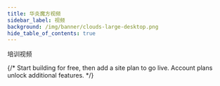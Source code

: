 ```yaml
---
title: 华炎魔方视频
sidebar_label: 视频
background: /img/banner/clouds-large-desktop.png
hide_table_of_contents: true
---
```




<div className="bg-gray-50">
  <div className="max-w-7xl mx-auto py-12 px-4 sm:py-16 sm:px-6 lg:px-8">
    <div className="text-center">
      <p className="mt-1 text-4xl font-extrabold text-gray-900 sm:text-5xl sm:tracking-tight lg:text-6xl">
        培训视频
      </p>
      <p className="max-w-xl mt-5 mx-auto text-xl text-gray-500">
        {/* Start building for free, then add a site plan to go live. Account plans unlock additional features. */}
      </p>
    </div>
    <div class="mt-10 max-w-md grid gap-8 sm:max-w-lg sm:grid-cols-2 lg:grid-cols-3 sm:max-w-7xl">
      <Card image="https://www-steedos-com.oss-accelerate.aliyuncs.com/videos/creator/steedos-guide.jpg"
        category="华炎魔方概览"
        title="华炎魔方助力企业数字化转型"
        href="/videos/steedos-digital-transformation/"/>
      <Card image="https://www-steedos-com.oss-accelerate.aliyuncs.com/videos/steedos/steedos-open-source.jpg"
        category="华炎魔方概览"
        title="描述式编程"
        href="/videos/click-programme/"/>
      <Card image="https://www-steedos-com.oss-accelerate.aliyuncs.com/videos/creator/steedos-platform-features.jpg"
        category="华炎魔方概览"
        title="华炎魔方十大引擎"
        href="/videos/steedos-platform-features/"/>
      <Card image="http://vod.steedos.com/image/cover/D97E503BEA3441D7BD807AF1AC9A95B5-6-2.png"
        category="低代码培训课程"
        title="如何创建自定义应用程序？"
        href="/videos/lesson-object/"/>
      <Card image="http://vod.steedos.com/image/cover/608CD349AB534EA496E649EFFB3423A1-6-2.png"
        category="低代码培训课程"
        title="如何为自定义对象创建子表？"
        href="/videos/lesson-object-relationship/"/>
      <Card image="https://vod.steedos.com/image/cover/5ED534383E544E8E908BAF76FA7E0828-6-2.png"
        category="低代码培训课程"
        title="如何使用公式计算字段值？"
        href="/videos/formula-calculates/"/>
      <Card image="https://vod.steedos.com/image/cover/5B3BC50E0C98464F8496DF2216C4F291-6-2.png"
        category="低代码培训课程"
        title="如何创建验证规则？"
        href="/videos/validation_rules/"/>
      <Card image="https://vod.steedos.com/image/cover/38A46FFE463A4DEFB66AF66D0761E6FB-6-2.png"
        category="低代码培训课程"
        title="如何创建工作流规则？"
        href="/videos/workflow_rules/"/>
      <Card image="https://vod.steedos.com/image/cover/D0F6B10CB703489BB86FE6A418910D3B-6-2.png"
        category="低代码培训课程"
        title="如何创建批准过程？"
        href="/videos/approval_process/"/>
      <Card image="https://vod.steedos.com/image/cover/273D6FB669D94148889E5FE7A26A3D13-6-2.png"
        category="低代码培训课程"
        title="什么是元数据？"
        href="/videos/lesson-metadata/"/>  
      <Card image="https://vod.steedos.com/image/cover/3D86F0FC68214E6D9F0A6DABDEF7495A-6-2.png"
        category="低代码培训课程"
        title="如何实现元数据的版本管理？"
        href="/videos/lesson-metadata-synchronize/"/>  
      <Card image="https://vod.steedos.com/image/cover/7FE1B27104B645629836BFF92DED443B-6-2.png"
        category="低代码培训课程"
        title="控制谁可以看到什么内容？"
        href="/videos/authority_management/"/> 
      <Card image="https://vod.steedos.com/image/cover/C664D0E141CE4D468AE43D25DBBDF14C-6-2.png"
        category="低代码培训课程"
        title="分析您的数据"
        href="/videos/report/"/> 
      <Card image="https://www-steedos-com.oss-accelerate.aliyuncs.com/videos/workflow/admin-contracts.jpg"
        category="审批王"
        title="如何设计审批流程？"
        href="/videos/workflow/admin-contracts/"/>
      <Card image="https://www-steedos-com.oss-accelerate.aliyuncs.com/videos/workflow/user-contracts.jpg"
        category="审批王"
        title="如何填单和审批？"
        href="/videos/workflow/user-contracts/"/>
    </div>
  </div>
</div>
